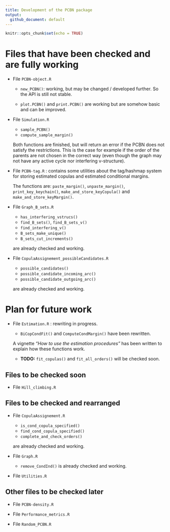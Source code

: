 ```yaml
---
title: Development of the PCBN package
output: 
  github_document: default
---
```


```r
knitr::opts_chunk$set(echo = TRUE)
```


# Files that have been checked and are fully working

- File `PCBN-object.R`

   + `new_PCBN()`: working, but may be changed / developed further.
   So the API is still not stable.
   
   + `plot.PCBN()` and `print.PCBN()` are working but are somehow basic and
   can be improved.


- File `Simulation.R`

   + `sample_PCBN()`
   + `compute_sample_margin()`
   
   Both functions are finished, but will return an error if the PCBN does not
   satisfy the restrictions. This is the case for example if the order of the
   parents are not chosen in the correct way (even though the graph may not
   have any active cycle nor interfering v-structure).


- File `PCBN-tag.R` : contains some utilities about the tag/hashmap system
  for storing estimated copulas and estimated conditional margins.
  
  The functions are: `paste_margin()`, `unpaste_margin()`, `print_key_keychain()`,
  `make_and_store_keyCopula()` and `make_and_store_keyMargin()`.


- File `Graph_B_sets.R`
   + `has_interfering_vstrucs()`
   + `find_B_sets()`, `find_B_sets_v()`
   + `find_interfering_v()`
   + `B_sets_make_unique()`
   + `B_sets_cut_increments()`
   
   are already checked and working.


- File `CopulaAssignement_possibleCandidates.R`
   + `possible_candidates()`
   + `possible_candidate_incoming_arc()`
   + `possible_candidate_outgoing_arc()`
   
   are already checked and working.

# Plan for future work

- File `Estimation.R` : rewriting in progress.

  + `BiCopCondFit()` and  `ComputeCondMargin()` have been rewritten.

  A vignette _"How to use the estimation procedures"_ has been written to
  explain how these functions work.
  
  + **TODO:** `fit_copulas()` and `fit_all_orders()` will be checked soon.


## Files to be checked soon

- File `Hill_climbing.R`


## Files to be checked and rearranged

- File `CopulaAssignement.R`

   + `is_cond_copula_specified()`
   + `find_cond_copula_specified()`
   + `complete_and_check_orders()`
   
   are already checked and working.

- File `Graph.R`

   + `remove_CondInd()` is already checked and working.

- File `Utilities.R`


## Other files to be checked later

- File `PCBN-density.R`
   
- File `Performance_metrics.R`

- File `Random_PCBN.R`

